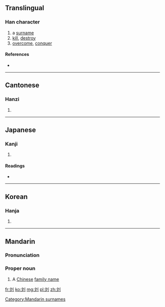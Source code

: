 {{also|劉}}
==Translingual==

===Han character===
{{Han char|rn=18|rad=刀|as=04|sn=6|four=|canj=卜大中弓 (YKLN)|ids=⿰[[文]][[刂]]}}

# a [[surname]]
# [[kill]], [[destroy]]
# [[overcome]], [[conquer]]

====References====
* {{Han ref|kx=0137.301|dkj=01908|dj=0309.190|hdz=10327.130|uh=5218|ud=21016}}

----

==Cantonese==

===Hanzi===
{{yue-hanzi|jyut=|y=lau4}}

# {{defn|lang=yue|sort=刀04}}

----

==Japanese==

===Kanji===
{{ja-kanji|grade=|rs=刀04}}

# {{defn|lang=ja|sort=刀04}}

====Readings====
* {{ja-readings|on=[[りゅう]] (ryū)|kun=[[ころす]] (korosu)}}

----

==Korean==

===Hanja===
{{ko-hanja|hangeul=[[류]]>[[유]]|rv=ryu>yu|mr=ryu>yu|y=lyu>yu}}

# {{defn|ko}}

----

==Mandarin==
{{zh-hanzi-box|[[刘]]|[[劉]]}}

===Pronunciation===
{{Pinyin-IPA|Liú}}

===Proper noun===
{{cmn-proper noun|s|pin=Liú|pint=liu2|tra=劉|sim=刘}}

# A [[Chinese]] [[family name]]

[[Category:Mandarin surnames]]

[[fr:刘]]
[[ko:刘]]
[[mg:刘]]
[[pl:刘]]
[[zh:刘]]